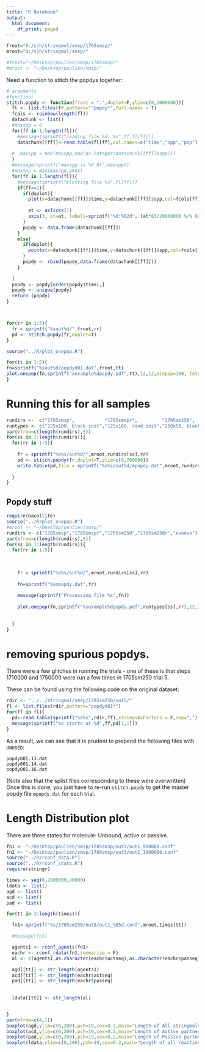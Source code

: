 ```yaml
---
title: "R Notebook"
output:
  html_document:
    df_print: paged
---
```


```r

froot="D:/sjh/stringmol/smsp/1705smsp/"
mroot="D:/sjh/stringmol/smsp/"

#froot="~/Desktop/paulien/smsp/1705smsp/"
#mroot <- "~/Desktop/paulien/smsp/"

```

Need a function to stitch the popdys together: 

```r
# arguments
#function:
stitch.popdy <- function(froot = ".",doplot=F,ylim=c(0,1000000)){
  fl <- list.files(fr,pattern="^popdy*",full.names = T)
  fcols <- rainbow(length(fl))
  datachunk <- list()
  #maxspp = 0
  for(ff in 1:length(fl)){
    #message(sprintf("loading file %d: %s",ff,fl[ff]))
    datachunk[[ff]]<-read.table(fl[ff],col.names=c("time","spp","pop"),sep=",",stringsAsFactors = F)
    
  #  maxspp = max(maxspp,max(as.integer(datachunk[[ff]]$spp)))
  }
  #message(sprintf("maxspp is %0.0f",maxspp))
  #maxspp = max(maxspp,ymax)
  for(ff in 1:length(fl)){
    #message(sprintf("plotting file %s",fl[ff]))
    if(ff==1){
      if(doplot){
        plot(x=datachunk[[ff]]$time,y=datachunk[[ff]]$spp,col=fcols[ff],pch=19,cex=0.2,xlim=c(0,2000000),ylim=ylim,ylab="species number",xlab="time")
      
        at <- axTicks(1)
        axis(3, at=at, labels=sprintf("%d:%02d", (at*83/2000000) %/% 60, at %% 60), las=1)
      }
      popdy <- data.frame(datachunk[[ff]])
    }
    else{
      if(doplot){
        points(x=datachunk[[ff]]$time,y=datachunk[[ff]]$spp,col=fcols[ff],pch=19,cex=0.2)
      }
      popdy <- rbind(popdy,data.frame(datachunk[[ff]]))
    }
      
  }
  popdy <- popdy[order(popdy$time),]
  popdy <- unique(popdy)
  return (popdy)
}



for(rr in 1:5){
  fr = sprintf("%sout%d/",froot,rr)
  pd <- stitch.popdy(fr,doplot=T)
}

```


```r
source("../R/plot_onepop.R")

for(tt in 1:5){
fn=sprintf("%sout%d/popdy001.dat",froot,tt)
plot.onepop(fn,sprintf("aexample%dpopdy.pdf",tt),12,12,minpop=100, totpop=T,plotnspp = T,title=sprintf("run %d",tt))
}
```


# Running this for all samples

```r
rundirs <-  c("1705smsp",           "1705smspr",         "1705sm250",         "1705sm250r",       "evoevo")
runtypes <- c("125x100, block init","125x100, rand init","250x50, block init","250x50, rand init","evoevo extension") 
par(mfrow=c(length(rundirs),5))
for(ss in 1:length(rundirs)){
  for(rr in 1:5){
    
    fr = sprintf("%s%s/out%d/",mroot,rundirs[ss],rr)
    pd <- stitch.popdy(fr,doplot=T,ylim=c(0,700000))
    write.table(pd,file = sprintf("%s%s/out%d/mpopdy.dat",mroot,rundirs[ss],rr),row.names = F, col.names = F, quote = F,sep=",")
    
  }
}
```

## Popdy stuff

```r
require(bacollite)
source("../R/plot_onepop.R")
#mroot <- "~/Desktop/paulien/smsp/"
rundirs <- c("1705smsp","1705smspr","1705sm250","1705sm250r","evoevo")
par(mfrow=c(length(rundirs),5))
for(ss in 1:length(rundirs)){
  for(rr in 1:5){
    
    
    
    fr = sprintf("%s%s/out%d/",mroot,rundirs[ss],rr)
    
    fn=sprintf("%smpopdy.dat",fr)
    
    message(sprintf("Processing file %s",fn))
    
    plot.onepop(fn,sprintf("%sexample%dpopdy.pdf",runtypes[ss],rr),12,12,minpop=100, totpop=T,plotnspp = T,ploteachspp=F,title=sprintf("%s: run %d",runtypes[ss],rr))
    
    
  }
}
```



# removing spurious popdys.

There were a few glitches in running the trials - one of these is that steps 1710000 and 1750000 were run a few times in 1705sm250 trial 5. 

These can be found using the following code on the original dataset: 

```r
rdir <- "../../stringmol/smsp/1705sm250/out5/"
fl <- list.files(rdir,pattern="popdy001*")
for(ff in fl){
  pd<-read.table(sprintf("%s%s",rdir,ff),stringsAsFactors = F,sep=",")
  message(sprintf("%s starts at %d",ff,pd[1,1]))
}

```
As a result, we can see that it is prudent to prepend the following files with `UNUSED`: 

    popdy001.13.dat
    popdy001.14.dat
    popdy001.16.dat
    
(Note also that the splist files corresponding to these were overwritten)
Once this is done, you just have to re-run `stitch.popdy` to get the master popdy file `mpopdy.dat` for each trial. 


# Length Distribution plot


There are three states for  molecule: Unbound, active or passive. 

```r

fn1 <- "~/Desktop/paulien/smsp/1705smsp/out3/out1_900000.conf"
fn2 <- "~/Desktop/paulien/smsp/1705smsp/out3/out1_1900000.conf"
source("../R/rconf_data.R")
source("../R/rconf_stats.R")
require(stringr)

times <- seq(0,2000000,40000)
ldata <- list()
agd <- list()
acd <- list()
pad <- list()

for(tt in 2:length(times)){

  fn1<-sprintf("%s/1705sm250/out5/out1_%05d.conf",mroot,times[tt])

  #message(fn1)

  agents1 <- rconf_agents(fn1)
  eachr <- rconf_rdata(fn1,summarize = F)
  al <- c(agents1,as.character(eachr$actseq),as.character(eachr$passeq))

  agd[[tt]] <- str_length(agents1)
  acd[[tt]] <- str_length(eachr$actseq)
  pad[[tt]] <- str_length(eachr$passeq)
  
  
  ldata[[tt]] <- str_length(al)


}
par(mfrow=c(4,1))
boxplot(agd,ylim=c(0,200),pch=19,cex=0.2,main="Length of All stringmols")
boxplot(acd,ylim=c(0,200),pch=19,cex=0.2,main="Length of Active partners")
boxplot(pad,ylim=c(0,200),pch=19,cex=0.2,main="Length of Passive partners")
boxplot(ldata,ylim=c(0,200),pch=19,cex=0.2,main="Length of all reacting stringmols")

```




